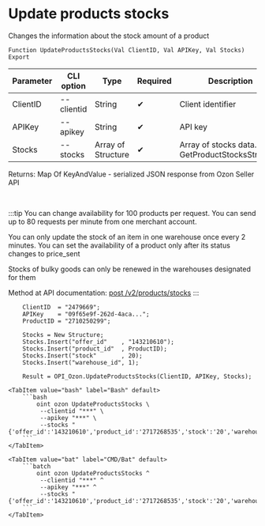 ﻿---
sidebar_position: 4
description: Update products stocks and other functions to work with Ozon in the Open Integration Package, a free open-source integration library for 1C:Enterprise 8, OneScript and CLI
keywords: [1C, 1С, 1С:Enterprise, 1С:Enterprise 8.3, API, Integration, Services, Exchange, OneScript, CLI, Ozon]
---


# Update products stocks
 Changes the information about the stock amount of a product



`Function UpdateProductsStocks(Val ClientID, Val APIKey, Val Stocks) Export`

  | Parameter | CLI option | Type | Required | Description |
  |-|-|-|-|-|
  | ClientID | --clientid | String | &#x2714; | Client identifier |
  | APIKey | --apikey | String | &#x2714; | API key |
  | Stocks | --stocks | Array of Structure | &#x2714; | Array of stocks data. See GetProductStocksStructure |

  
  Returns:  Map Of KeyAndValue - serialized JSON response from Ozon Seller API

<br/>

:::tip
You can change availability for 100 products per request. You can send up to 80 requests per minute from one merchant account.

You can only update the stock of an item in one warehouse once every 2 minutes. You can set the availability of a product only after its status changes to price_sent

Stocks of bulky goods can only be renewed in the warehouses designated for them

Method at API documentation: [post /v2/products/stocks](https://docs.ozon.ru/api/seller/#operation/ProductAPI_ProductsStocksV2)
:::
<br/>



```bsl title="1C:Enterprise/OneScript code example"
    ClientID  = "2479669";
    APIKey    = "09f65e9f-262d-4aca...";
    ProductID = "2710250299";

    Stocks = New Structure;
    Stocks.Insert("offer_id"    , "143210610");
    Stocks.Insert("product_id"  , ProductID);
    Stocks.Insert("stock"       , 20);
    Stocks.Insert("warehouse_id", 1);

    Result = OPI_Ozon.UpdateProductsStocks(ClientID, APIKey, Stocks);
```
 

 <Tabs>
  
    <TabItem value="bash" label="Bash" default>
        ```bash
            oint ozon UpdateProductsStocks \
             --clientid "***" \
             --apikey "***" \
             --stocks "{'offer_id':'143210610','product_id':'2717268535','stock':'20','warehouse_id':'1'}"
        ```
    </TabItem>
  
    <TabItem value="bat" label="CMD/Bat" default>
        ```batch
            oint ozon UpdateProductsStocks ^
             --clientid "***" ^
             --apikey "***" ^
             --stocks "{'offer_id':'143210610','product_id':'2717268535','stock':'20','warehouse_id':'1'}"
        ```
    </TabItem>
</Tabs>



